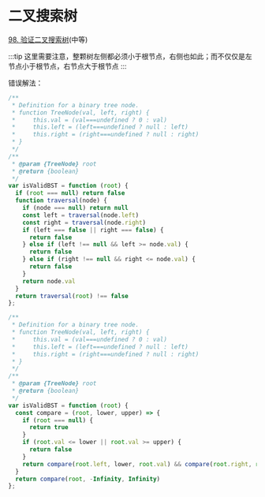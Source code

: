 # 二叉搜索树

[98. 验证二叉搜索树](https://leetcode.cn/problems/validate-binary-search-tree/description/)(中等)

:::tip
这里需要注意，整颗树左侧都必须小于根节点，右侧也如此；而不仅仅是左节点小于根节点，右节点大于根节点
:::

错误解法：
```js
/**
 * Definition for a binary tree node.
 * function TreeNode(val, left, right) {
 *     this.val = (val===undefined ? 0 : val)
 *     this.left = (left===undefined ? null : left)
 *     this.right = (right===undefined ? null : right)
 * }
 */
/**
 * @param {TreeNode} root
 * @return {boolean}
 */
var isValidBST = function (root) {
  if (root === null) return false
  function traversal(node) {
    if (node === null) return null
    const left = traversal(node.left)
    const right = traversal(node.right)
    if (left === false || right === false) {
      return false
    } else if (left !== null && left >= node.val) {
      return false
    } else if (right !== null && right <= node.val) {
      return false
    }
    return node.val
  }
  return traversal(root) !== false
};

```

```js
/**
 * Definition for a binary tree node.
 * function TreeNode(val, left, right) {
 *     this.val = (val===undefined ? 0 : val)
 *     this.left = (left===undefined ? null : left)
 *     this.right = (right===undefined ? null : right)
 * }
 */
/**
 * @param {TreeNode} root
 * @return {boolean}
 */
var isValidBST = function (root) {
  const compare = (root, lower, upper) => {
    if (root === null) {
      return true
    }
    if (root.val <= lower || root.val >= upper) {
      return false
    }
    return compare(root.left, lower, root.val) && compare(root.right, root.val, upper)
  }
  return compare(root, -Infinity, Infinity)
};
```